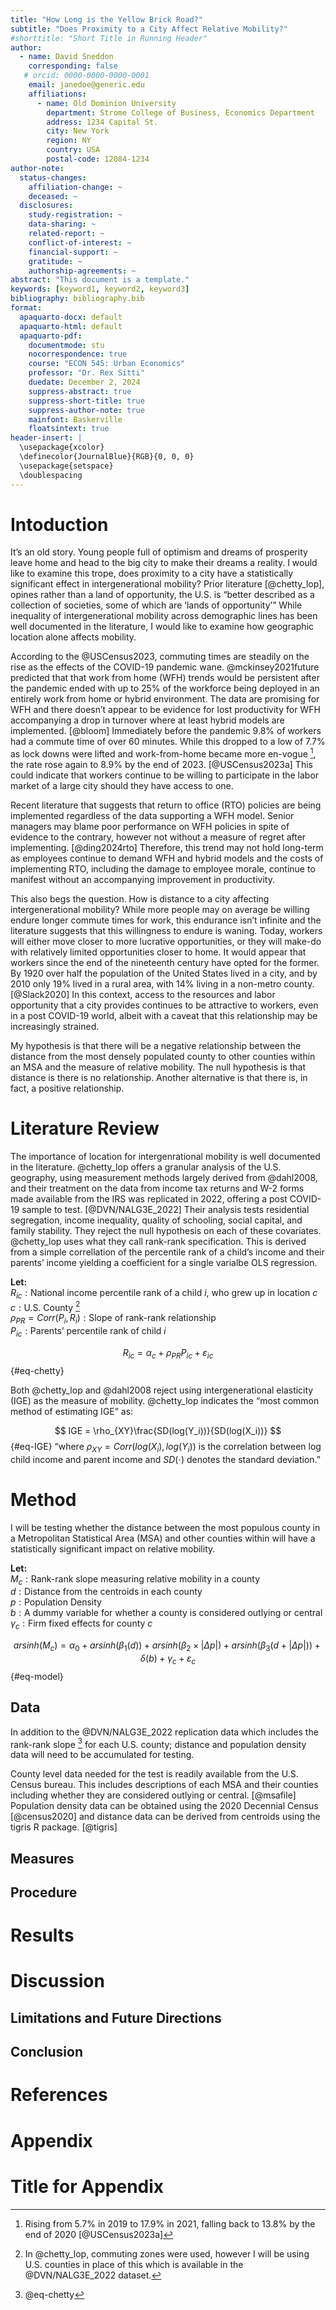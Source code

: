 ```yaml
---
title: "How Long is the Yellow Brick Road?"
subtitle: "Does Proximity to a City Affect Relative Mobility?"
#shorttitle: "Short Title in Running Header"
author:
  - name: David Sneddon
    corresponding: false
   # orcid: 0000-0000-0000-0001
    email: janedoe@generic.edu
    affiliations:
      - name: Old Dominion University
        department: Strome College of Business, Economics Department
        address: 1234 Capital St.
        city: New York
        region: NY
        country: USA
        postal-code: 12084-1234
author-note:
  status-changes: 
    affiliation-change: ~
    deceased: ~
  disclosures:
    study-registration: ~
    data-sharing: ~
    related-report: ~
    conflict-of-interest: ~
    financial-support: ~
    gratitude: ~
    authorship-agreements: ~
abstract: "This document is a template."
keywords: [keyword1, keyword2, keyword3]
bibliography: bibliography.bib
format:
  apaquarto-docx: default
  apaquarto-html: default
  apaquarto-pdf:
    documentmode: stu
    nocorrespondence: true
    course: "ECON 545: Urban Economics"
    professor: "Dr. Rex Sitti"
    duedate: December 2, 2024
    suppress-abstract: true
    suppress-short-title: true
    suppress-author-note: true
    mainfont: Baskerville
    floatsintext: true
header-insert: |
  \usepackage{xcolor}
  \definecolor{JournalBlue}{RGB}{0, 0, 0} 
  \usepackage{setspace}
  \doublespacing
---
```

# Intoduction

It's an old story. Young people full of optimism and dreams of prosperity leave home and head to the big city to make their dreams a reality. I would like to examine this trope, does proximity to a city have a statistically significant effect in intergenerational mobility? Prior literature [@chetty_lop], opines rather than a land of opportunity, the U.S. is "better described as a collection of societies, some of which are 'lands of opportunity'" While inequality of intergenerational mobility across demographic lines has been well documented in the literature, I would like to examine how geographic location alone affects mobility. \

According to the @USCensus2023, commuting times are steadily on the rise as the effects of the COVID-19 pandemic wane. @mckinsey2021future predicted that that work from home (WFH) trends would be persistent after the pandemic ended with up to 25% of the workforce being deployed in an entirely work from home or hybrid environment. The data are promising for WFH and there doesn't appear to be evidence for lost productivity for WFH accompanying a drop in turnover where at least hybrid models are implemented. [@bloom] Immediately before the pandemic 9.8% of workers had a commute time of over 60 minutes. While this dropped to a low of 7.7% as lock downs were lifted and work-from-home became more en-vogue [^2], the rate rose again to 8.9% by the end of 2023. [@USCensus2023a] This could indicate that workers continue to be willing to participate in the labor market of a large city should they have access to one. 

Recent literature that suggests that return to office (RTO) policies are being implemented regardless of the data supporting a WFH model. Senior managers may blame poor performance on WFH policies in spite of evidence to the contrary, however not without a measure of regret after implementing. [@ding2024rto] Therefore, this trend may not hold long-term as employees continue to demand WFH and hybrid models and the costs of implementing RTO, including the damage to employee morale, continue to manifest without an accompanying improvement in productivity. \

This also begs the question. How is distance to a city affecting intergenerational mobility? While more people may on average be willing endure longer commute times for work, this endurance isn't infinite and the literature suggests that this willingness to endure is waning. Today, workers will either move closer to more lucrative opportunities, or they will make-do with relatively limited opportunities closer to home. It would appear that workers since the end of the nineteenth century have opted for the former. By 1920 over half the population of the United States lived in a city, and by 2010 only 19% lived in a rural area, with 14% living in a non-metro county. [@Slack2020] In this context, access to the resources and labor opportunity that a city provides continues to be attractive to workers, even in a post COVID-19 world, albeit with a caveat that this relationship may be increasingly strained. \

[^2]: Rising from 5.7% in 2019 to 17.9% in 2021, falling back to 13.8% by the end of 2020 [@USCensus2023a] 

[^3]: However the rank-rank slope is derived in @chetty_lop by OLS regression with a simple slope and intercept

[^4]: Rank-rank slope will be discussed in greater detail in the literature review.


[^1]: In @chetty_lop, commuting zones were used, however I will be using U.S. counties in place of this which is available in the @DVN/NALG3E_2022 dataset.



My hypothesis is that there will be a negative relationship between the distance from the most densely populated county to other counties within an MSA and the measure of relative mobility. The null hypothesis is that distance is there is no relationship. Another alternative is that there is, in fact, a positive relationship. \

# Literature Review

The importance of location for intergenrational mobility is well documented in the literature. @chetty_lop offers a granular analysis of the U.S. geography, using measurement methods largely derived from @dahl2008, and their treatment on the data from income tax returns and W-2 forms made available from the IRS was replicated in 2022, offering a post COVID-19 sample to test. [@DVN/NALG3E_2022] Their analysis tests residential segregation, income inequality, quality of schooling, social capital, and family stability. They reject the null hypothesis on each of these covariates. \
@chetty_lop uses what they call rank-rank specification. This is derived from a simple correllation of the percentile rank of a child's income and their parents' income yielding a coefficient for a single varialbe OLS regression. \


**Let:** \
$R_{ic} : \text{National income percentile rank of a child } i \text{, who grew up in location } c$ \
$c : \text{U.S. County}$ [^1] \
$\rho_{PR} =Corr(P_i,R_i) : \text{Slope of rank-rank relationship}$ \
$P_{ic} : \text{Parents' percentile rank of child } i$\

$$
R_{ic} = \alpha_c+\rho_{PR}P_{ic}+\varepsilon_{ic}
$$ {#eq-chetty}

Both @chetty_lop and @dahl2008 reject using intergenerational elasticity (IGE) as the measure of mobility. @chetty_lop indicates the "most common method of estimating IGE" as:

$$
IGE = \rho_{XY}\frac{SD(log(Y_i))}{SD(log(X_i))}
$${#eq-IGE}
"where $\rho_{XY} = Corr(log(X_i), log(Y_i))$ is the correlation between log child income and parent income and $SD(\cdot)$ denotes the standard deviation."

# Method

I will be testing whether the distance between the most populous county in a Metropolitan Statistical Area (MSA) and other counties within will have a statistically significant impact on relative mobility.

**Let:**\
$M_c : \text{Rank-rank slope measuring relative mobility in a county}$\
$d : \text{Distance from the centroids in each county}$\
$p : \text{Population Density}$\
$b : \text{A dummy variable for whether a county is considered outlying or central}$\
$\gamma_c : \text{Firm fixed effects for county }c$

$$
arsinh(M_c)=\alpha_0 + arsinh(\beta_1(d)) + arsinh(\beta_2 \times |\Delta p|) + arsinh(\beta_3(d + |\Delta p|)) + \delta (b)+ \gamma_c +\varepsilon_c
$${#eq-model}




## Data

In addition to the @DVN/NALG3E_2022 replication data which includes the rank-rank slope [^5] for each U.S. county; distance and population density data will need to be accumulated for testing.

[^5]: @eq-chetty

County level data needed for the test is readily available from the U.S. Census bureau. This includes descriptions of each MSA and their counties including whether they are considered outlying or central. [@msafile] Population density data can be obtained using the 2020 Decennial Census [@census2020] and distance data can be derived from centroids using the tigris R package. [@tigris]

## Measures

## Procedure

# Results

# Discussion

## Limitations and Future Directions

## Conclusion

# References

<!-- References will auto-populate in the refs div below -->

::: {#refs}
:::

# Appendix

# Title for Appendix


